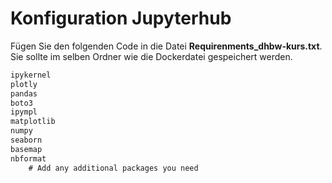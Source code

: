 # Konfiguration Jupyterhub
Fügen Sie den folgenden Code in die Datei **Requirenments_dhbw-kurs.txt**. Sie sollte im selben Ordner wie die Dockerdatei gespeichert werden.
 
```js
ipykernel
plotly
pandas
boto3
ipympl
matplotlib
numpy
seaborn
basemap
nbformat
    # Add any additional packages you need
```